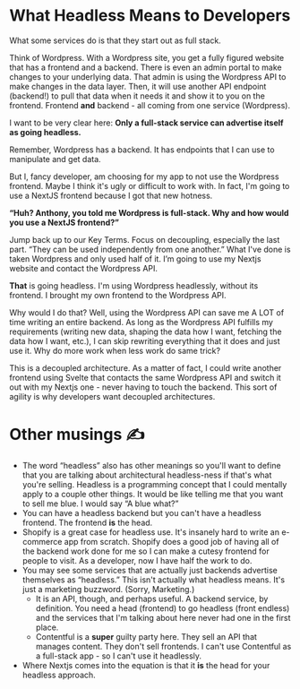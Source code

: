 
# What Headless Means to Developers

What some services do is that they start out as full stack.

Think of Wordpress. With a Wordpress site, you get a fully figured website that has a frontend and a backend. There is even an admin portal to make changes to your underlying data. That admin is using the Wordpress API to make changes in the data layer. Then, it will use another API endpoint (backend!) to pull that data when it needs it and show it to you on the frontend. Frontend **and** backend - all coming from one service (Wordpress).

I want to be very clear here: **Only a full-stack service can advertise itself as going headless.**

Remember, Wordpress has a backend. It has endpoints that I can use to manipulate and get data.

But I, fancy developer, am choosing for my app to not use the Wordpress frontend. Maybe I think it's ugly or difficult to work with. In fact, I'm going to use a NextJS frontend because I got that new hotness.

**“Huh? Anthony, you told me Wordpress is full-stack. Why and how would you use a NextJS frontend?”**

Jump back up to our Key Terms. Focus on decoupling, especially the last part. “They can be used independently from one another.” What I've done is taken Wordpress and only used half of it. I’m going to use my Nextjs website and contact the Wordpress API.

**That** is going headless. I'm using Wordpress headlessly, without its frontend. I brought my own frontend to the Wordpress API.

Why would I do that? Well, using the Wordpress API can save me A LOT of time writing an entire backend. As long as the Wordpress API fulfills my requirements (writing new data, shaping the data how I want, fetching the data how I want, etc.), I can skip rewriting everything that it does and just use it. Why do more work when less work do same trick?

This is a decoupled architecture. As a matter of fact, I could write another frontend using Svelte that contacts the same Wordpress API and switch it out with my Nextjs one - never having to touch the backend. This sort of agility is why developers want decoupled architectures.

# Other musings ✍️

- The word “headless” also has other meanings so you'll want to define that you are talking about architectural headless-ness if that's what you're selling. Headless is a programming concept that I could mentally apply to a couple other things. It would be like telling me that you want to sell me blue. I would say “A blue what?”
- You can have a headless backend but you can't have a headless frontend. The frontend **is** the head.
- Shopify is a great case for headless use. It's insanely hard to write an e-commerce app from scratch. Shopify does a good job of having all of the backend work done for me so I can make a cutesy frontend for people to visit. As a developer, now I have half the work to do.
- You may see some services that are actually just backends advertise themselves as “headless.” This isn't actually what headless means. It's just a marketing buzzword. (Sorry, Marketing.)
    - It is an API, though, and perhaps useful. A backend service, by definition. You need a head (frontend) to go headless (front endless) and the services that I'm talking about here never had one in the first place.
    - Contentful is a **super** guilty party here. They sell an API that manages content. They don't sell frontends. I can't use Contentful as a full-stack app - so I can't use it headlessly.
- Where Nextjs comes into the equation is that it **is** the head for your headless approach.